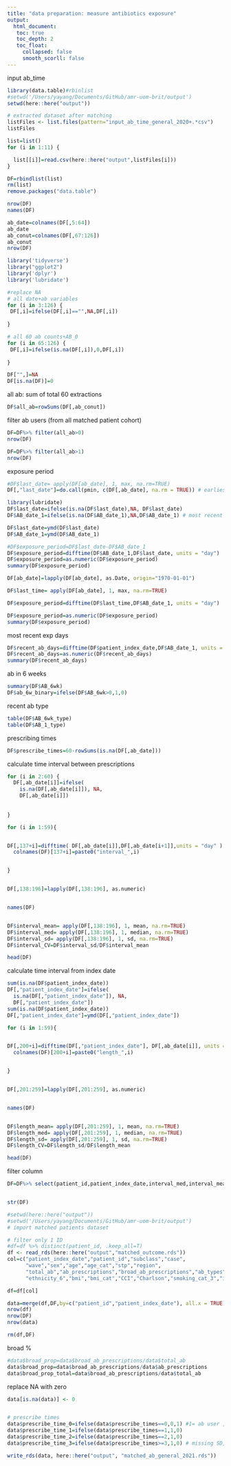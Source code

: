 ```yaml
---
title: "data preparation: measure antibiotics exposure"
output: 
  html_document:
   toc: true
   toc_depth: 2
   toc_float:
     collapsed: false
     smooth_scorll: false
---
```




input ab_time
```r
library(data.table)#rbinlist
#setwd('/Users/yayang/Documents/GitHub/amr-uom-brit/output')
setwd(here::here("output"))

# extracted dataset after matching
listFiles <- list.files(pattern="input_ab_time_general_2020+.*csv")
listFiles

list=list()
for (i in 1:11) {

  list[[i]]=read.csv(here::here("output",listFiles[i]))
}

DF=rbindlist(list)
rm(list)
remove.packages("data.table")

nrow(DF)
names(DF)

ab_date=colnames(DF[,5:64])
ab_date
ab_conut=colnames(DF[,67:126])
ab_conut
nrow(DF)


```

```r
library('tidyverse')
library("ggplot2")
library('dplyr')
library('lubridate')

```

```r
#replace NA
# all date+ab variables 
for (i in 3:126) {
 DF[,i]=ifelse(DF[,i]=="",NA,DF[,i])
 
}

```


```r
# all 60 ab counts+AB_0
for (i in 65:126) {
 DF[,i]=ifelse(is.na(DF[,i]),0,DF[,i])
 
}
```

```r

DF["",]=NA
DF[is.na(DF)]=0
```


all ab: sum of total 60 extractions
```r
DF$all_ab=rowSums(DF[,ab_conut])
```

filter ab users (from all matched patient cohort)
```r
DF=DF%>% filter(all_ab>0)
nrow(DF)

DF=DF%>% filter(all_ab>1)
nrow(DF)
```

exposure period
```r
#DF$last_date= apply(DF[ab_date], 1, max, na.rm=TRUE)
DF[,"last_date"]=do.call(pmin, c(DF[,ab_date], na.rm = TRUE)) # earliest date of ab exposure

```



```r
library(lubridate)
DF$last_date=ifelse(is.na(DF$last_date),NA, DF$last_date)
DF$AB_date_1=ifelse(is.na(DF$AB_date_1),NA,DF$AB_date_1) # most recent ab date

DF$last_date=ymd(DF$last_date)
DF$AB_date_1=ymd(DF$AB_date_1)

#DF$exposure_period=DF$last_date-DF$AB_date_1
DF$exposure_period=difftime(DF$AB_date_1,DF$last_date, units = "day")
DF$exposure_period=as.numeric(DF$exposure_period)
summary(DF$exposure_period)
```

```r

DF[ab_date]=lapply(DF[ab_date], as.Date, origin="1970-01-01")

DF$last_time= apply(DF[ab_date], 1, max, na.rm=TRUE)

DF$exposure_period=difftime(DF$last_time,DF$AB_date_1, units = "day")

DF$exposure_period=as.numeric(DF$exposure_period)
summary(DF$exposure_period)
```

most recent exp days
```r
DF$recent_ab_days=difftime(DF$patient_index_date,DF$AB_date_1, units = "day")
DF$recent_ab_days=as.numeric(DF$recent_ab_days)
summary(DF$recent_ab_days)
```

ab in 6 weeks
```r
summary(DF$AB_6wk)
DF$ab_6w_binary=ifelse(DF$AB_6wk>0,1,0)

```

recent ab type
```r
table(DF$AB_6wk_type)
table(DF$AB_1_type)
```


prescribing times
```r
DF$prescribe_times=60-rowSums(is.na(DF[,ab_date]))
```



calculate time interval between prescriptions

```r

for (i in 2:60) {
  DF[,ab_date[i]]=ifelse(
    is.na(DF[,ab_date[i]]), NA,
    DF[,ab_date[i]])
  
  
}

```

```r
for (i in 1:59){


DF[,137+i]=difftime( DF[,ab_date[i]],DF[,ab_date[i+1]],units = "day" )
  colnames(DF)[137+i]=paste0("interval_",i)


}


DF[,138:196]=lapply(DF[,138:196], as.numeric)


names(DF)


DF$interval_mean= apply(DF[,138:196], 1, mean, na.rm=TRUE)
DF$interval_med= apply(DF[,138:196], 1, median, na.rm=TRUE)
DF$interval_sd= apply(DF[,138:196], 1, sd, na.rm=TRUE)
DF$interval_CV=DF$interval_sd/DF$interval_mean

head(DF)
```


calculate time interval from index date
```r
sum(is.na(DF$patient_index_date))
DF[,"patient_index_date"]=ifelse(
  is.na(DF[,"patient_index_date"]), NA, 
  DF[,"patient_index_date"])
sum(is.na(DF$patient_index_date))
DF[,"patient_index_date"]=ymd(DF[,"patient_index_date"])


```


```r
for (i in 1:59){


DF[,200+i]=difftime(DF[,"patient_index_date"], DF[,ab_date[i]], units = "day" )
  colnames(DF)[200+i]=paste0("length_",i)


}


DF[,201:259]=lapply(DF[,201:259], as.numeric)


names(DF)


DF$length_mean= apply(DF[,201:259], 1, mean, na.rm=TRUE)
DF$length_med= apply(DF[,201:259], 1, median, na.rm=TRUE)
DF$length_sd= apply(DF[,201:259], 1, sd, na.rm=TRUE)
DF$length_CV=DF$length_sd/DF$length_mean

head(DF)
```

filter column
```r


DF=DF%>% select(patient_id,patient_index_date,interval_med,interval_mean,interval_sd,interval_CV,prescribe_times,AB_6wk_type,AB_6wk,ab_6w_binary,AB_1_type,recent_ab_days,exposure_period,length_mean,length_med,length_sd,length_CV)


str(DF)
```



```r
#setwd(here::here("output"))
#setwd('/Users/yayang/Documents/GitHub/amr-uom-brit/output')
# import matched patients dataset

# filter only 1 ID
#df=df %>% distinct(patient_id, .keep_all=T)
df <- read_rds(here::here("output","matched_outcome.rds"))
col=c("patient_index_date","patient_id","subclass","case",
      "wave","sex","age","age_cat","stp","region",
      "total_ab","ab_prescriptions","broad_ab_prescriptions","ab_types",
      "ethnicity_6","bmi","bmi_cat","CCI","Charlson","smoking_cat_3","imd","care_home","covrx_ever","flu_vaccine","care_home_type","hospital_counts")

df=df[col]

data=merge(df,DF,by=c("patient_id","patient_index_date"), all.x = TRUE)
nrow(df)
nrow(DF)
nrow(data)

rm(df,DF)
```

broad %
```r
#data$broad_prop=data$broad_ab_prescriptions/data$total_ab
data$broad_prop=data$broad_ab_prescriptions/data$ab_prescriptions
data$broad_prop_total=data$broad_ab_prescriptions/data$total_ab

```

replace NA with zero
```r
data[is.na(data)] <- 0


# prescribe times
data$prescribe_time_0=ifelse(data$prescribe_times==0,0,1) #1= ab user ,0=non 
data$prescribe_time_1=ifelse(data$prescribe_times==1,1,0) 
data$prescribe_time_2=ifelse(data$prescribe_times==2,1,0) 
data$prescribe_time_3=ifelse(data$prescribe_times>=3,1,0) # missing SD, CV
```

```r
write_rds(data, here::here("output", "matched_ab_general_2021.rds"))
```

